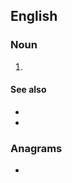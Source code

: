 {{also|pcs|PCs|pcs.}}
==English==

===Noun===
{{en-noun|?}}

# {{lb|en|telecommunications}} {{initialism of|personal communication system|lang=en}}

====See also====
* {{l|en|GSM}}
* {{l|en|GPRS}}

===Anagrams===
* {{anagrams|en|CPS|CSP|PSC|SCP|SPC|cps|psc}}
